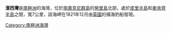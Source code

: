 {{unreferenced|time=2013-10-27T05:01:54+00:00}}
{{coord|60|44|S|44|44|W|source:GNIS|display=title}}

'''潔西灣'''是[[南極洲|南極洲]]的海灣，位於[[南奧克尼群島|南奧克尼群島]]的[[勞里島|勞里島]]北部，處於[[皮里半島|皮里半島]]和[[麥肯齊半島|麥肯齊半島]]之間，寬7公里，該海岬在1821年12月由[[英國|英國]]的捕海豹船發現。

{{Antarctica-geo-stub}}
[[Category:南極洲海灣|Category:南極洲海灣]]
